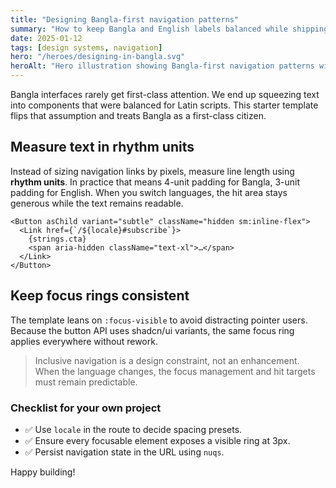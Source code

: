 ```yaml
---
title: "Designing Bangla-first navigation patterns"
summary: "How to keep Bangla and English labels balanced while shipping fast Next.js navigation."
date: 2025-01-12
tags: [design systems, navigation]
hero: "/heroes/designing-in-bangla.svg"
heroAlt: "Hero illustration showing Bangla-first navigation patterns with layered cards"
---
```


Bangla interfaces rarely get first-class attention. We end up squeezing text into components that were balanced for Latin scripts. This starter template flips that assumption and treats Bangla as a first-class citizen.

## Measure text in rhythm units

Instead of sizing navigation links by pixels, measure line length using **rhythm units**. In practice that means 4-unit padding for Bangla, 3-unit padding for English. When you switch languages, the hit area stays generous while the text remains readable.

```tsx filename="src/components/layout/site-header.tsx"
<Button asChild variant="subtle" className="hidden sm:inline-flex">
  <Link href={`/${locale}#subscribe`}>
    {strings.cta}
    <span aria-hidden className="text-xl">…</span>
  </Link>
</Button>
```

## Keep focus rings consistent

The template leans on `:focus-visible` to avoid distracting pointer users. Because the button API uses shadcn/ui variants, the same focus ring applies everywhere without rework.

> Inclusive navigation is a design constraint, not an enhancement. When the language changes, the focus management and hit targets must remain predictable.

### Checklist for your own project

- ✅ Use `locale` in the route to decide spacing presets.
- ✅ Ensure every focusable element exposes a visible ring at 3px.
- ✅ Persist navigation state in the URL using `nuqs`.

Happy building!
